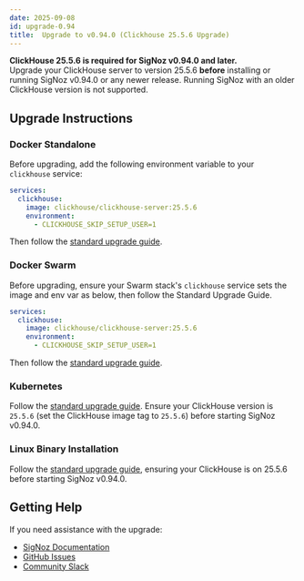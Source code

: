 ```yaml
---
date: 2025-09-08
id: upgrade-0.94
title:  Upgrade to v0.94.0 (Clickhouse 25.5.6 Upgrade)
---
```


<Admonition type="warning">
<strong>ClickHouse 25.5.6 is required for SigNoz v0.94.0 and later.</strong><br/>
Upgrade your ClickHouse server to version 25.5.6 <b>before</b> installing or running SigNoz v0.94.0 or any newer release. Running SigNoz with an older ClickHouse version is not supported.
</Admonition>

## Upgrade Instructions

### Docker Standalone

Before upgrading, add the following environment variable to your `clickhouse` service:

```yaml
services:
  clickhouse:
    image: clickhouse/clickhouse-server:25.5.6
    environment:
      - CLICKHOUSE_SKIP_SETUP_USER=1
```

Then follow the [standard upgrade guide](/docs/operate/migration/upgrade-standard/#docker-standalone).

### Docker Swarm

Before upgrading, ensure your Swarm stack's `clickhouse` service sets the image and env var as below, then follow the Standard Upgrade Guide.

```yaml
services:
  clickhouse:
    image: clickhouse/clickhouse-server:25.5.6
    environment:
      - CLICKHOUSE_SKIP_SETUP_USER=1
```

Then follow the [standard upgrade guide](/docs/operate/migration/upgrade-standard/#docker-swarm-cluster).

### Kubernetes

Follow the [standard upgrade guide](/docs/operate/migration/upgrade-standard/#kubernetes). Ensure your ClickHouse version is `25.5.6` (set the ClickHouse image tag to `25.5.6`) before starting SigNoz v0.94.0.

### Linux Binary Installation

Follow the [standard upgrade guide](/docs/operate/migration/upgrade-standard/#linux-binary-installation), ensuring your ClickHouse is on 25.5.6 before starting SigNoz v0.94.0.

## Getting Help

If you need assistance with the upgrade:

- [SigNoz Documentation](https://signoz.io/docs/)
- [GitHub Issues](https://github.com/SigNoz/signoz/issues)
- [Community Slack](https://signoz.io/slack)

